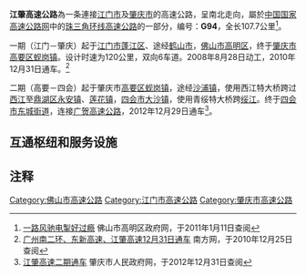 
{{中国高速公路信息框
| 编号 = G94
| 名称 = 珠江三角洲地区环线高速公路（莲花山－张洞）
| 自定头部 = 
| 地圖 = Guangdong G94.svg
| 路線簡稱 = 江肇
| 最近通車日期 = 2012年12月29日
| 规划总里程 = 107.7
| 起點 = [[江门市|江门市]][[蓬江区|蓬江区]][[莲花山|莲花山]]
| 終點 = [[肇庆市|肇庆市]][[四会市|四会市]][[东城街道_(四会市)|东城街道]]
| 出口處數 = 11
| 服务区数 = 2（龙口、鼎湖）
| 停车区数 = 1（明城）
}}

'''江肇高速公路'''為一条連接[[江门市|江门市]]及[[肇庆市|肇庆市]]的高速公路，呈南北走向，屬於[[中国国家高速公路网|中国国家高速公路网]]中的[[珠三角环线高速公路|珠三角环线高速公路]]的一部分，编号：'''G94'''，全长107.7公里<ref>[http://new.gaoming.gov.cn/zwgk/gzdt/201012/t20101231_2019320.html 一路风驰电掣好过瘾] {{Wayback|url=http://new.gaoming.gov.cn/zwgk/gzdt/201012/t20101231_2019320.html |date=20110926190236 }} 佛山市高明区政府网，于2011年1月11日查阅</ref>。

一期（江门－肇庆）起于[[江门市|江门市]][[蓬江区|蓬江区]]、途经[[鹤山市|鹤山市]]，[[佛山市|佛山市]][[高明区|高明区]]，终于[[肇庆市|肇庆市]][[高要区|高要区]][[蚬岗镇|蚬岗镇]]。设计时速为120公里，双向6车道。2008年8月28日动工，2010年12月31日通车。<ref>[http://www.oeeee.com/a/20101224/957517.html 广州南二环、东新高速、江肇高速12月31日通车] {{webarchive|url=https://web.archive.org/web/20110110071621/http://www.oeeee.com/a/20101224/957517.html |date=2011-01-10 }} 南方网，于2010年12月25日查阅</ref>

二期（高要－四会）起于肇庆市[[高要区|高要区]][[蚬岗镇|蚬岗镇]]，途经[[沙浦镇|沙浦镇]]，使用西江特大桥跨过[[西江|西江]]至[[鼎湖区|鼎湖区]][[永安镇|永安镇]]、[[莲花镇_(肇庆市)|莲花镇]]，[[四会市|四会市]][[大沙镇|大沙镇]]，使用青绥特大桥跨[[绥江_(广东河流)|绥江]]。终于[[四会市|四会市]][[东城街道_(四会市)|东城街道]]，连接[[广贺高速公路|广贺高速公路]]，2012年12月29日通车<ref>[http://www.zhaoqing.gov.cn/jjzq2011/xwdt/zqyw/201212/t20121231_197331.html 江肇高速二期通车] {{Wayback|url=http://www.zhaoqing.gov.cn/jjzq2011/xwdt/zqyw/201212/t20121231_197331.html |date=20130120065247 }} 肇庆市人民政府网，于2012年12月31日查阅</ref>。

== 互通枢纽和服务设施 ==
{{Start expwy exit box|place=1}}
{{Expwy exit item|place=[[江门市|江门市]]<br />[[蓬江区|蓬江区]]|place rows=3|type=H|name=莲花山|index=325|highway connection={{China Expwy Name|G94|[[江鹤高速公路|江鹤高速公路]]|L1=G2518}}}}
{{Expwy exit item|type=E|name=杜阮北|index=320|dist start=|road connection=杜阮北二路}}
{{Expwy exit item|type=E|name=棠下|index=315|road connection=桐乐路}}
{{Expwy exit item|place=[[江门市|江门市]]<br />[[鹤山市|鹤山市]]|place rows=5|index=314|type=H|name=狮子里|dist start=|highway connection={{China Expwy Name|S20|[[广中江高速公路|广中江高速公路]]|P=Guangdong}}}}
{{Expwy exit item|type=H|index=311|name=昆东|highway connection={{China Expwy Name|G15|[[佛开高速公路|佛开高速公路]]}}}}
{{Expwy exit item|type=E|name=桃源|index=304|dist start=|road connection={{中国国道名|325}}}}
{{Expwy exit item|type=E|name=龙口|index=298|road connection={{中国省道名|270|270省道}}|comment=}}
{{Expwy exit item|type=S|index=295|name=龙口服务区|dist start=}}
{{Expwy exit item|place=[[佛山市|佛山市]]<br />[[高明区|高明区]]|place rows=6|type=E|name=杨和|index=287|road connection={{中国省道名|272|272省道}}|comment=<ref>[http://kz.tumukeji.com/article/16873.html 广东高明杨西大道立交建设工程竣工通车]中国土木科技网，于2012年11月10日查阅</ref>}}
{{Expwy exit item|type=U|name=大王顶隧道|state=|dist start=}}
{{Expwy exit item|type=E|name=人和|index=279|road connection={{中国省道名|113|合和大道}}}}
{{Expwy exit item|type=H|name=潭塱|index=270|highway connection={{China Expwy Name|S5|[[广明高速公路|广明高速公路]]|P=Guangdong|L1=G9411}}}}
{{Expwy exit item|type=U|name=将军山隧道|state=|dist start=}}
{{Expwy exit item|type=P|index=267|name=明城停车区|dist start=|comment=}}
{{Expwy exit item|place=[[肇庆市|肇庆市]]<br />[[高要区|高要区]]|place rows=3|type=E|name=刘村|index=262|road connection=195乡道|dist start=|comment=可往肇庆高尔夫度假村}}
{{Expwy exit item|type=H|name=富佛|index=251|highway connection={{China Expwy Name|G80|[[广肇高速公路|广肇高速公路]]}}}}
{{Expwy exit item|type=U|name=毛毡岭隧道|state=|dist start=}}
{{Expwy exit item|place=[[肇庆市|肇庆市]]<br />[[鼎湖区|鼎湖区]]|place rows=3|type=E|name=沙浦|index=243|road connection=182乡道|comment=}}
{{Expwy exit item|type=E|name=永安|index=236|dist start=|road connection={{中国县道名|434}}|comment=}}
{{Expwy exit item|type=S|index=233|name=鼎湖服务区|dist start=|comment=}}
{{Expwy exit item|place=[[肇庆市|肇庆市]]<br />[[四会市|四会市]]|place rows=4|type=E|name=大沙|index=228|dist start=|road connection={{中国国道名|321}}|comment=可往[[鼎湖山|鼎湖山]]}}
{{Expwy exit item|type=H|name=新基潭|index=226|dist start=|highway connection={{China Expwy Name|S8|[[广佛肇高速公路|广佛肇高速公路]]|P=Guangdong}}}}
{{Expwy exit item|type=E|name=四会|index=222|dist start=|road connection={{中国省道名|263|四会大道南}}|comment=}}
{{Expwy exit item|type=H|name=张洞|index=218|dist start=|highway connection={{China Expwy Name|G78|[[广贺高速公路|广贺高速公路]]|L1=G55}}<br>{{China Expwy Name|G94|[[肇花高速公路|肇花高速公路]]}}|comment=}}
{{End expwy exit box|place=1}}

== 注释 ==
{{reflist}}

{{广东省高速公路|nocat}}
[[Category:佛山市高速公路|Category:佛山市高速公路]]
[[Category:江门市高速公路|Category:江门市高速公路]]
[[Category:肇庆市高速公路|Category:肇庆市高速公路]]